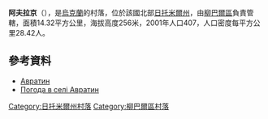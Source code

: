{{coord|49|52|34|N|27|49|35|E|scale:30000|display=title}}

'''阿夫拉京'''（{{lang-uk|Авратин}}），是[[烏克蘭|烏克蘭]]的村落，位於該國北部[[日托米爾州|日托米爾州]]，由[[柳巴爾區|柳巴爾區]]負責管轄，面積14.32平方公里，海拔高度256米，2001年人口407，人口密度每平方公里28.42人。

==參考資料==
* [http://w1.c1.rada.gov.ua/pls/z7502/A005?rdat1=11.09.2012&rf7571=9696 Авратин]{{dead link|date=2018年5月 |bot=InternetArchiveBot |fix-attempted=yes }}
* [http://weather.in.ua/ua/zhitomirskaja/33 Погода в селі Авратин]

{{DEFAULTSORT:Авратин}}
[[Category:日托米爾州村落|Category:日托米爾州村落]]
[[Category:柳巴爾區村落|Category:柳巴爾區村落]]


{{Zhytomyr-geo-stub}}